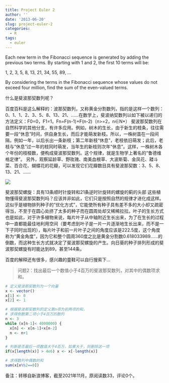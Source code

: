 ```yaml
---
title: Project Euler 2
author: ''
date: '2013-06-20'
slug: project-euler-2
categories:
  - R
tags:
  - euler
---
```


Each new term in the Fibonacci sequence is generated by adding the previous two terms. By starting with 1 and 2, the first 10 terms will be:

1, 2, 3, 5, 8, 13, 21, 34, 55, 89, ...

By considering the terms in the Fibonacci sequence whose values do not exceed four million, find the sum of the even-valued terms.

什么是斐波那契数列呢？

百度百科是这么解释的：波那契数列，又称黄金分割数列，指的是这样一个数列：0、1、1、2、3、5、8、13、21、……在数学上，斐波纳契数列以如下被以递归的方法定义：F0=0，F1=1，Fn=F(n-1)+F(n-2)（n>=2，n∈N*）
斐波那契数列在自然科学的其他分支，有许多应用。例如，树木的生长，由于新生的枝条，往往需要一段“休息”时间，供自身生长，而后才能萌发新枝。所以，一株树苗在一段间隔，例如一年，以后长出一条新枝；第二年新枝“休息”，老枝依旧萌发；此后，老枝与“休息”过一年的枝同时萌发，当年生的新枝则次年“休息”。这样，一株树木各个年份的枝桠数，便构成斐波那契数列。这个规律，就是生物学上著名的“鲁德维格定律”。
另外，观察延龄草、野玫瑰、南美血根草、大波斯菊、金凤花、耧斗菜、百合花、蝴蝶花的花瓣，可以发现它们花瓣数目具有斐波那契数：3、5、8、13、21、……

![](images/2013-06-20-project-euler-2-1.gif)  

斐波那契螺旋：具有13条顺时针旋转和21条逆时针旋转的螺旋的蓟的头部
这些植物懂得斐波那契数列吗？应该并非如此，它们只是按照自然的规律才进化成这样。这似乎是植物排列种子的“优化方式”，它能使所有种子具有差不多的大小却又疏密得当，不至于在圆心处挤了太多的种子而在圆周处却又稀稀拉拉。叶子的生长方式也是如此，对于许多植物来说，每片叶子从中轴附近生长出来，为了在生长的过程中一直都能最佳地利用空间（要考虑到叶子是一片一片逐渐地生长出来，而不是一下子同时出现的），每片叶子和前一片叶子之间的角度应该是222.5度，这个角度称为“黄金角度”，因为它和整个圆周360度之比是黄金分割数0.618033989……的倒数，而这种生长方式就决定了斐波那契螺旋的产生。向日葵的种子排列形成的斐波那契螺旋有时能达到89，甚至144条。

百度的解释还有很多，感兴趣的童鞋可以自行搜索下...

> 问题2：找出最后一个数值小于4百万的斐波那契数列，对其中的偶数项求和。

```r
# 定义斐波那契数列为一个向量
x <- vector() 
x[1] <- 0
x[2] <- 1

# 根据斐波那契数列的定义第n项为前两项的和，
# 求得倒数第二项小于4百万的数列
n <- 3
while (x[n-1]< 4000000) {
  x[n] <- x[n-1]+x[n-2]
  n <- n+1
}

# 判断是否最后一项数值大于4百万，如果大于，则删除这一项
if(x[length(x)] > 4e6) x <- x[-length(x)]

# 求得数列中偶数的和
sum(x[x%%2==0])
```
备注：转移自新浪博客，截至2021年11月，原阅读数33，评论0个。




